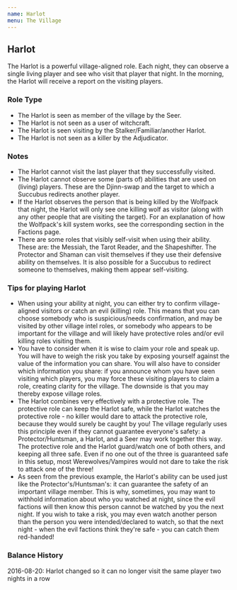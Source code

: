 ```yaml
---
name: Harlot
menu: The Village
---
```


## Harlot

The Harlot is a powerful village-aligned role. Each night, they can
observe a single living player and see who visit that player that night.
In the morning, the Harlot will receive a report on the visiting
players.

### Role Type

  - The Harlot is seen as member of the village by the Seer.
  - The Harlot is not seen as a user of witchcraft.
  - The Harlot is seen visiting by the Stalker/Familiar/another Harlot.
  - The Harlot is not seen as a killer by the Adjudicator.

### Notes

  - The Harlot cannot visit the last player that they successfully
    visited.
  - The Harlot cannot observe some (parts of) abilities that are used on
    (living) players. These are the Djinn-swap and the target to which a
    Succubus redirects another player.
  - If the Harlot observes the person that is being killed by the
    Wolfpack that night, the Harlot will only see one killing wolf as
    visitor (along with any other people that are visiting the target).
    For an explanation of how the Wolfpack's kill system works, see the
    corresponding section in the Factions page.
  - There are some roles that visibly self-visit when using their
    ability. These are: the Messiah, the Tarot Reader, and the
    Shapeshifter. The Protector and Shaman can visit themselves if they
    use their defensive ability on themselves. It is also possible for a
    Succubus to redirect someone to themselves, making them appear
    self-visiting.

### Tips for playing Harlot

  - When using your ability at night, you can either try to confirm
    village-aligned visitors or catch an evil (killing) role. This means
    that you can choose somebody who is suspicious/needs confirmation,
    and may be visited by other village intel roles, or somebody who
    appears to be important for the village and will likely have
    protective roles and/or evil killing roles visiting them.
  - You have to consider when it is wise to claim your role and speak
    up. You will have to weigh the risk you take by exposing yourself
    against the value of the information you can share. You will also
    have to consider which information you share: if you announce whom
    you have seen visiting which players, you may force these visiting
    players to claim a role, creating clarity for the village. The
    downside is that you may thereby expose village roles.
  - The Harlot combines very effectively with a protective role. The
    protective role can keep the Harlot safe, while the Harlot watches
    the protective role - no killer would dare to attack the protective
    role, because they would surely be caught by you\! The village
    regularly uses this principle even if they cannot guarantee
    everyone's safety: a Protector/Huntsman, a Harlot, and a Seer may
    work together this way. The protective role and the Harlot
    guard/watch one of both others, and keeping all three safe. Even if
    no one out of the three is guaranteed safe in this setup, most
    Werewolves/Vampires would not dare to take the risk to attack one of
    the three\!
  - As seen from the previous example, the Harlot's ability can be used
    just like the Protector's/Huntsman's: it can guarantee the safety of
    an important village member. This is why, sometimes, you may want to
    withhold information about who you watched at night, since the evil
    factions will then know this person cannot be watched by you the
    next night. If you wish to take a risk, you may even watch another
    person than the person you were intended/declared to watch, so that
    the next night - when the evil factions think they're safe - you can
    catch them red-handed\!

### Balance History

2016-08-20: Harlot changed so it can no longer visit the same player two
nights in a row
